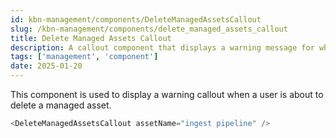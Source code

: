 ```yaml
---
id: kbn-management/components/DeleteManagedAssetsCallout
slug: /kbn-management/components/delete_managed_assets_callout
title: Delete Managed Assets Callout
description: A callout component that displays a warning message for when a user is about to delete a managed asset.
tags: ['management', 'component']
date: 2025-01-20
---
```


This component is used to display a warning callout when a user is about to delete a managed asset.


```typescript
<DeleteManagedAssetsCallout assetName="ingest pipeline" />
```